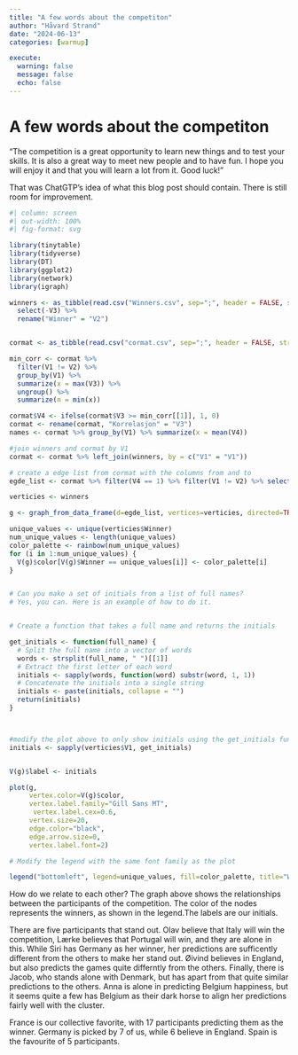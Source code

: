 ```yaml
---
title: "A few words about the competiton"
author: "Håvard Strand"
date: "2024-06-13"
categories: [warmup]

execute: 
  warning: false
  message: false
  echo: false
---
```


# A few words about the competiton

"The competition is a great opportunity to learn new things and to test your skills. It is also a great way to meet new people and to have fun. I hope you will enjoy it and that you will learn a lot from it. Good luck!"

That was ChatGTP's idea of what this blog post should contain. There is still room for improvement.

```r
#| column: screen
#| out-width: 100%
#| fig-format: svg

library(tinytable)
library(tidyverse)
library(DT)
library(ggplot2)
library(network)
library(igraph)

winners <- as_tibble(read.csv("Winners.csv", sep=";", header = FALSE, stringsAsFactors=FALSE, fileEncoding = "Windows-1252")) %>% 
  select(-V3) %>% 
  rename("Winner" = "V2")


cormat <- as_tibble(read.csv("cormat.csv", sep=";", header = FALSE, stringsAsFactors=FALSE, fileEncoding = "Windows-1252"))

min_corr <- cormat %>% 
  filter(V1 != V2) %>%
  group_by(V1) %>% 
  summarize(x = max(V3)) %>% 
  ungroup() %>%
  summarize(n = min(x))

cormat$V4 <- ifelse(cormat$V3 >= min_corr[[1]], 1, 0)
cormat <- rename(cormat, "Korrelasjon" = "V3")
names <- cormat %>% group_by(V1) %>% summarize(x = mean(V4))

#join winners and cormat by V1
cormat <- cormat %>% left_join(winners, by = c("V1" = "V1"))

# create a edge list from cormat with the columns from and to
egde_list <- cormat %>% filter(V4 == 1) %>% filter(V1 != V2) %>% select(V1, V2)

verticies <- winners

g <- graph_from_data_frame(d=egde_list, vertices=verticies, directed=TRUE)

unique_values <- unique(verticies$Winner)
num_unique_values <- length(unique_values)
color_palette <- rainbow(num_unique_values)
for (i in 1:num_unique_values) {
  V(g)$color[V(g)$Winner == unique_values[i]] <- color_palette[i]
}


# Can you make a set of initials from a list of full names?
# Yes, you can. Here is an example of how to do it.


# Create a function that takes a full name and returns the initials

get_initials <- function(full_name) {
  # Split the full name into a vector of words
  words <- strsplit(full_name, " ")[[1]]
  # Extract the first letter of each word
  initials <- sapply(words, function(word) substr(word, 1, 1))
  # Concatenate the initials into a single string
  initials <- paste(initials, collapse = "")
  return(initials)
}



#modify the plot above to only show initials using the get_initials function
initials <- sapply(verticies$V1, get_initials)


V(g)$label <- initials

plot(g, 
     vertex.color=V(g)$color, 
     vertex.label.family="Gill Sans MT", 
      vertex.label.cex=0.6,
     vertex.size=20,
     edge.color="black",
     edge.arrow.size=0,
     vertex.label.font=2)

# Modify the legend with the same font family as the plot

legend("bottomleft", legend=unique_values, fill=color_palette, title="Winner", text.font=4)


```
How do we relate to each other? The graph above shows the relationships between the participants of the competition. The color of the nodes represents the winners, as shown in the legend.The labels are our initials. 

There are five participants that stand out. Olav believe that Italy will win the competition, Lærke believes that Portugal will win, and they are alone in this. While Siri has Germany as her winner, her predictions are sufficently different from the others to make her stand out. Øivind believes in England, but also predicts the games quite differntly from the others. Finally, there is Jacob, who stands alone with Denmark, but has apart from that quite similar predictions to the others. Anna is alone in predicting Belgium happiness, but it seems quite a few has Belgium as their dark horse to align her predictions fairly well with the cluster.

France is our collective favorite, with 17 participants predicting them as the winner. Germany is picked by 7 of us, while 6 believe in England. Spain is the favourite of 5 participants. 

 
